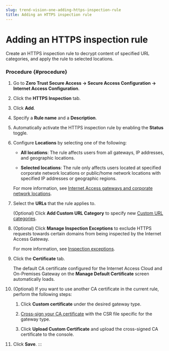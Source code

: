 ```yaml
---
slug: trend-vision-one-adding-https-inspection-rule
title: Adding an HTTPS inspection rule
---
```

# Adding an HTTPS inspection rule

Create an HTTPS inspection rule to decrypt content of specified URL categories, and apply the rule to selected locations.

### Procedure {#procedure}

1.  Go to **Zero Trust Secure Access → Secure Access Configuration → Internet Access Configuration**.

2.  Click the **HTTPS Inspection** tab.

3.  Click **Add**.

4.  Specify a **Rule name** and a **Description**.

5.  Automatically activate the HTTPS inspection rule by enabling the **Status** toggle.

6.  Configure **Locations** by selecting one of the following:

    - **All locations**: The rule affects users from all gateways, IP addresses, and geographic locations.

    - **Selected locations**: The rule only affects users located at specified corporate network locations or public/home network locations with specified IP addresses or geographic regions.

    For more information, see [Internet Access gateways and corporate network locations](corporate-network-locations-ia.mdx).

7.  Select the **URLs** that the rule applies to.

    (Optional) Click **Add Custom URL Category** to specify new [Custom URL categories](custom-url-categories.mdx).

8.  (Optional) Click **Manage Inspection Exceptions** to exclude HTTPS requests towards certain domains from being inspected by the Internet Access Gateway.

    For more information, see [Inspection exceptions](inspection-exceptions.mdx).

9.  Click the **Certificate** tab.

    The default CA certificate configured for the Internet Access Cloud and On-Premises Gateway on the **Manage Default Certificate** screen automatically loads.

10. (Optional) If you want to use another CA certificate in the current rule, perform the following steps:

    1.  Click **Custom certificate** under the desired gateway type.

    2.  [Cross-sign your CA certificate](cross-signing-ca-certificate.mdx) with the CSR file specific for the gateway type.

    3.  Click **Upload Custom Certificate** and upload the cross-signed CA certificate to the console.

11. Click **Save**.
:::
